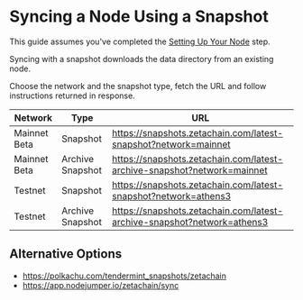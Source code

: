 
# Syncing a Node Using a Snapshot

<Alert variant="note">This guide assumes you've completed the [Setting Up Your Node](/validators/setup) step.</Alert>

Syncing with a snapshot downloads the data directory from an existing node.

Choose the network and the snapshot type, fetch the URL and follow instructions
returned in response.

| Network      | Type             | URL                                                                     |
| ------------ | ---------------- | ----------------------------------------------------------------------- |
| Mainnet Beta | Snapshot         | https://snapshots.zetachain.com/latest-snapshot?network=mainnet         |
| Mainnet Beta | Archive Snapshot | https://snapshots.zetachain.com/latest-archive-snapshot?network=mainnet |
| Testnet      | Snapshot         | https://snapshots.zetachain.com/latest-snapshot?network=athens3         |
| Testnet      | Archive Snapshot | https://snapshots.zetachain.com/latest-archive-snapshot?network=athens3 |

## Alternative Options

- https://polkachu.com/tendermint_snapshots/zetachain
- https://app.nodejumper.io/zetachain/sync
